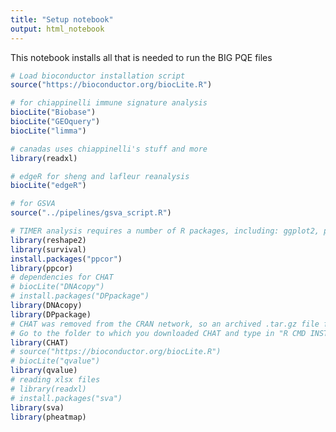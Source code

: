 ```yaml
---
title: "Setup notebook"
output: html_notebook
---
```


This notebook installs all that is needed to run the BIG PQE files

```r

# Load bioconductor installation script
source("https://bioconductor.org/biocLite.R")

# for chiappinelli immune signature analysis
biocLite("Biobase")
biocLite("GEOquery")
biocLite("limma")

# canadas uses chiappinelli's stuff and more
library(readxl)

# edgeR for sheng and lafleur reanalysis
biocLite("edgeR")

# for GSVA
source("../pipelines/gsva_script.R")

# TIMER analysis requires a number of R packages, including: ggplot2, ppcor, reshape2, survival, qvalue and CHAT. Make sure you have installed these packages before running the R codes.
library(reshape2)
library(survival)
install.packages("ppcor")
library(ppcor)
# dependencies for CHAT
# biocLite("DNAcopy")
# install.packages("DPpackage")
library(DNAcopy)
library(DPpackage)
# CHAT was removed from the CRAN network, so an archived .tar.gz file from https://cran.r-project.org/src/contrib/Archive/CHAT/ (v1.1) was installed instead. 
# Go to the folder to which you downloaded CHAT and type in "R CMD INSTALL CHAT_1.1.tar.gz"
library(CHAT)
# source("https://bioconductor.org/biocLite.R")
# biocLite("qvalue")
library(qvalue)
# reading xlsx files
# library(readxl)
# install.packages("sva")
library(sva)
library(pheatmap)

```
